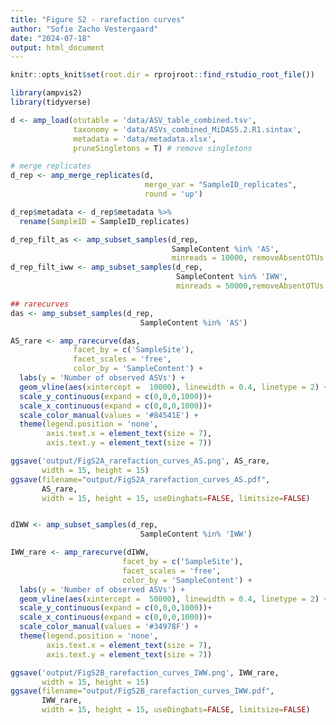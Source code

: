 ```yaml
---
title: "Figure S2 - rarefaction curves"
author: "Sofie Zacho Vestergaard"
date: "2024-07-18"
output: html_document
---
```


```r
knitr::opts_knit$set(root.dir = rprojroot::find_rstudio_root_file())
```

```r
library(ampvis2)
library(tidyverse)

d <- amp_load(otutable = 'data/ASV_table_combined.tsv',
              taxonomy = 'data/ASVs_combined_MiDAS5.2.R1.sintax',
              metadata = 'data/metadata.xlsx',
              pruneSingletons = T) # remove singletons

# merge replicates
d_rep <- amp_merge_replicates(d, 
                              merge_var = "SampleID_replicates", 
                              round = 'up')

d_rep$metadata <- d_rep$metadata %>%
  rename(SampleID = SampleID_replicates)

d_rep_filt_as <- amp_subset_samples(d_rep,
                                    SampleContent %in% 'AS',
                                    minreads = 10000, removeAbsentOTUs = F)
d_rep_filt_iww <- amp_subset_samples(d_rep,
                                     SampleContent %in% 'IWW',
                                     minreads = 50000,removeAbsentOTUs = F)

## rarecurves
das <- amp_subset_samples(d_rep,
                             SampleContent %in% 'AS')

AS_rare <- amp_rarecurve(das, 
              facet_by = c('SampleSite'), 
              facet_scales = 'free',
              color_by = 'SampleContent') +
  labs(y = 'Number of observed ASVs') +
  geom_vline(aes(xintercept =  10000), linewidth = 0.4, linetype = 2) +
  scale_y_continuous(expand = c(0,0,0,1000))+
  scale_x_continuous(expand = c(0,0,0,1000))+ 
  scale_color_manual(values = '#84541E') +
  theme(legend.position = 'none',
        axis.text.x = element_text(size = 7),
        axis.text.y = element_text(size = 7))

ggsave('output/FigS2A_rarefaction_curves_AS.png', AS_rare,
       width = 15, height = 15)
ggsave(filename="output/FigS2A_rarefaction_curves_AS.pdf", 
       AS_rare,
       width = 15, height = 15, useDingbats=FALSE, limitsize=FALSE)


dIWW <- amp_subset_samples(d_rep,
                             SampleContent %in% 'IWW')

IWW_rare <- amp_rarecurve(dIWW, 
                         facet_by = c('SampleSite'), 
                         facet_scales = 'free',
                         color_by = 'SampleContent') +
  labs(y = 'Number of observed ASVs') +
  geom_vline(aes(xintercept =  50000), linewidth = 0.4, linetype = 2) +
  scale_y_continuous(expand = c(0,0,0,1000))+
  scale_x_continuous(expand = c(0,0,0,1000))+ 
  scale_color_manual(values = '#34978F') +
  theme(legend.position = 'none',
        axis.text.x = element_text(size = 7),
        axis.text.y = element_text(size = 7))

ggsave('output/FigS2B_rarefaction_curves_IWW.png', IWW_rare,
       width = 15, height = 15)
ggsave(filename="output/FigS2B_rarefaction_curves_IWW.pdf", 
       IWW_rare,
       width = 15, height = 15, useDingbats=FALSE, limitsize=FALSE)


```

